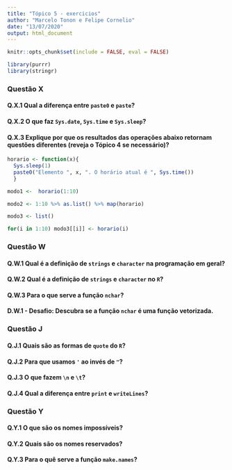 ```yaml
---
title: "Tópico 5 - exercicios"
author: "Marcelo Tonon e Felipe Cornelio"
date: "13/07/2020"
output: html_document
---
```


```r
knitr::opts_chunk$set(include = FALSE, eval = FALSE)
```


```r
library(purrr)
library(stringr)
```


### Questão X

#### Q.X.1 Qual a diferença entre `paste0` e `paste`?

#### Q.X.2 O que faz `Sys.date`, `Sys.time` e `Sys.sleep`?

#### Q.X.3 Explique por que os resultados das operações abaixo retornam questões diferentes (reveja o Tópico 4 se necessário)?

```r

horario <- function(x){
  Sys.sleep(1)
  paste0("Elemento ", x, ". O horário atual é ", Sys.time())
  }

modo1 <-  horario(1:10)

modo2 <- 1:10 %>% as.list() %>% map(horario)

modo3 <- list()

for(i in 1:10) modo3[[i]] <- horario(i)
```

### Questão W

#### Q.W.1 Qual é a definição de `strings` e `character` na **programação em geral**?

#### Q.W.2 Qual é a definição de `strings` e `character` no `R`?

#### Q.W.3 Para o que serve a função `nchar`?

#### D.W.1 - **Desafio**: Descubra se a função `nchar` é uma função vetorizada.

### Questão J

#### Q.J.1 Quais são as formas de `quote` do `R`?

#### Q.J.2 Para que usamos `'` ao invés de `"`?

#### Q.J.3 O que fazem `\n` e `\t`?

#### Q.J.4 Qual a diferença entre `print` e `writeLines`?

### Questão Y

#### Q.Y.1 O que são os nomes impossíveis?

#### Q.Y.2 Quais são os nomes reservados?

#### Q.Y.3 Para o quê serve a função `make.names`?



